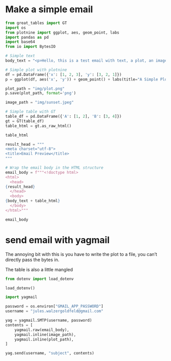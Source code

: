 

# Make a simple email
```python
from great_tables import GT
import os
from plotnine import ggplot, aes, geom_point, labs
import pandas as pd
import base64
from io import BytesIO
```

``` python

# Simple text
body_text = "<p>Hello, this is a test email with text, a plot, an image, and a table.</p>"

```

```python
# Simple plot with plotnine
df = pd.DataFrame({'x': [1, 2, 3], 'y': [3, 2, 1]})
p = ggplot(df, aes('x', 'y')) + geom_point() + labs(title="A Simple Plot")

plot_path = "img/plot.png"
p.save(plot_path, format='png')
```


```python
image_path = "img/sunset.jpeg"
```


```python
# Simple table with GT
table_df = pd.DataFrame({'A': [1, 2], 'B': [3, 4]})
gt = GT(table_df)
table_html = gt.as_raw_html()

table_html

```

```python
result_head = """
<meta charset="utf-8">
<title>Email Preview</title>
"""

# Wrap the email body in the HTML structure
email_body = f"""<!doctype html>
<html>
  <head>
{result_head}
  </head>
  <body>
{body_text + table_html}
  </body>
</html>"""

email_body

```

# send email with yagmail

The annoying bit with this is you have to write the plot to a file, you can't directly pass the bytes in.

The table is also a little mangled
```python
from dotenv import load_dotenv

load_dotenv()

import yagmail

password = os.environ["GMAIL_APP_PASSWORD"]
username = "jules.walzergoldfeld@gmail.com"

yag = yagmail.SMTP(username, password)
contents = [
    yagmail.raw(email_body),
    yagmail.inline(image_path),
    yagmail.inline(plot_path),
]

yag.send(username, "subject", contents)

```
